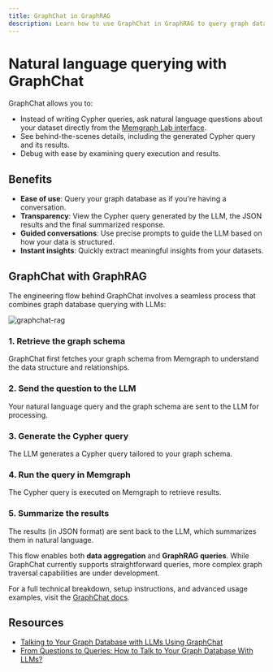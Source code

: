 ```yaml
---
title: GraphChat in GraphRAG
description: Learn how to use GraphChat in GraphRAG to query graph databases with natural language.
---
```


# Natural language querying with GraphChat

GraphChat allows you to:

- Instead of writing Cypher queries, ask natural language questions about your
  dataset directly from the [Memgraph Lab
  interface](/data-visualization).
- See behind-the-scenes details, including the generated Cypher query and its
  results.
- Debug with ease by examining query execution and results.

<Cards>
  <Cards.Card
    title="GraphChat documentation"
    href="/data-visualization/user-manual/graphchat"
  />
</Cards>

## Benefits

- **Ease of use**: Query your graph database as if you're having a conversation.
- **Transparency**: View the Cypher query generated by the LLM, the JSON
  results and the final summarized response.
- **Guided conversations**: Use precise prompts to guide the LLM based on how
  your data is structured.
- **Instant insights**: Quickly extract meaningful insights from your datasets.

## GraphChat with GraphRAG

The engineering flow behind GraphChat involves a seamless process that combines graph database querying with LLMs:

![graphchat-rag](/pages/ai-ecosystem/graphchat/graphchat-rag.png)

### 1. Retrieve the graph schema 

GraphChat first fetches your graph schema from Memgraph to understand the data
structure and relationships.

### 2. Send the question to the LLM

Your natural language query and the graph schema are sent to the LLM for
processing.

### 3. Generate the Cypher query

The LLM generates a Cypher query tailored to your graph schema.

### 4. Run the query in Memgraph

The Cypher query is executed on Memgraph to retrieve results.

### 5. Summarize the results

The results (in JSON format) are sent back to the LLM, which summarizes them in
natural language.


This flow enables both **data aggregation** and **GraphRAG queries**. While GraphChat currently supports straightforward queries, more complex graph traversal capabilities are under development.

For a full technical breakdown, setup instructions, and advanced usage examples, visit the [GraphChat docs](/data-visualization/user-manual/graphchat).

## Resources

- [Talking to Your Graph Database with LLMs Using GraphChat](https://memgraph.com/blog/talking-to-graph-database-llms-graphchat-webinar-recap)
- [From Questions to Queries: How to Talk to Your Graph Database With LLMs?](https://memgraph.com/webinars/how-to-talk-to-your-graph-database-with-llm)

<CommunityLinks/>